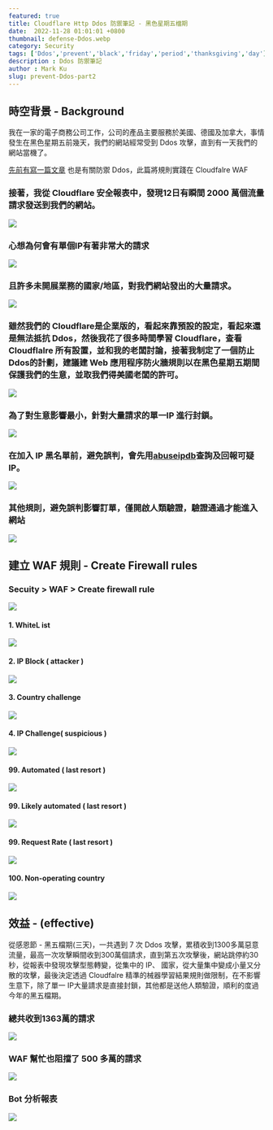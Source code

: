 ```yaml
---
featured: true
title: Cloudflare Http Ddos 防禦筆記 - 黑色星期五檔期
date:  2022-11-28 01:01:01 +0800
thumbnail: defense-Ddos.webp
category: Security
tags: ['Ddos','prevent','black','friday','period','thanksgiving','day']
description : Ddos 防禦筆記
author : Mark Ku
slug: prevent-Ddos-part2
---
```


## 時空背景 - Background
我在一家的電子商務公司工作，公司的產品主要服務於美國、德國及加拿大，事情發生在黑色星期五前幾天，我們的網站經常受到 Ddos 攻擊，直到有一天我們的網站當機了。

[先前有寫一篇文章](https://blog.markkulab.net/2022/01/16/prevent-Ddos/) 也是有關防禦 Ddos，此篇將規則實踐在 Cloudfalre WAF

### 接著，我從 Cloudflare 安全報表中，發現12日有瞬間 2000 萬個流量請求發送到我們的網站。
![](https://i.imgur.com/nANZAqj.png)

### 心想為何會有單個IP有著非常大的請求
![](https://i.imgur.com/ZZcMKIn.png)

### 且許多未開展業務的國家/地區，對我們網站發出的大量請求。
![](https://i.imgur.com/fd3Hjn1.png)

### 雖然我們的 Cloudflare是企業版的，看起來靠預設的設定，看起來還是無法抵抗 Ddos，然後我花了很多時間學習 Cloudflare，查看 Cloudflalre 所有設置，並和我的老闆討論，接著我制定了一個防止Ddos的計劃，建議建 Web 應用程序防火牆規則以在黑色星期五期間保護我們的生意，並取我們得美國老闆的許可。
![](https://i.imgur.com/Gd5SfbS.png)

### 為了對生意影響最小，針對大量請求的單一IP 進行封鎖。
![](https://i.imgur.com/DhNvfeN.png)

### 在加入 IP 黑名單前，避免誤判，會先用[abuseipdb](https://www.abuseipdb.com/check/34.121.210.98)查詢及回報可疑 IP。
![](https://i.imgur.com/m3kgWmU.png)

### 其他規則，避免誤判影響訂單，僅開啟人類驗證，驗證通過才能進入網站
![](https://i.imgur.com/P0OLwSP.png)

## 建立 WAF 規則 - Create Firewall rules
### Secuity > WAF > Create firewall rule
![](https://i.imgur.com/W9JrIh1.png)

#### 1. WhiteL ist
![](https://i.imgur.com/jCN1Q5Q.png)

#### 2. IP Block ( attacker )
![](https://i.imgur.com/CggFyEH.png)

#### 3. Country challenge
![](https://i.imgur.com/CnZ7q6V.png)

#### 4. IP Challenge( suspicious )
![](https://i.imgur.com/4dMWWvS.png)

#### 99. Automated ( last resort )
![](https://i.imgur.com/b8SdAzv.png)

#### 99. Likely automated ( last resort )
![](https://i.imgur.com/1PDyWAK.png)

#### 99. Request Rate ( last resort )
![](https://i.imgur.com/7yXmDJ1.png)

#### 100. Non-operating country
![](https://i.imgur.com/ktMCQCe.png)

## 效益 - (effective) 
從感恩節 - 黑五檔期(三天)，一共遇到 7 次 Ddos 攻擊，累積收到1300多萬惡意流量，最高一次攻擊瞬間收到300萬個請求，直到第五次攻擊後，網站跳停約30秒，從報表中發現攻擊型態轉變，從集中的 IP、 國家，從大量集中變成小量又分散的攻擊，最後決定透過 Cloudfalre 精準的械器學習結果規則做限制，在不影響生意下，除了單一 IP大量請求是直接封鎖，其他都是送他人類驗證，順利的度過今年的黑五檔期。

### 總共收到1363萬的請求
![](https://i.imgur.com/RZijw3y.png)

### WAF 幫忙也阻擋了 500 多萬的請求
![](https://i.imgur.com/yLnNpgS.png)

### Bot 分析報表
![](https://i.imgur.com/q9OEuh6.png)

